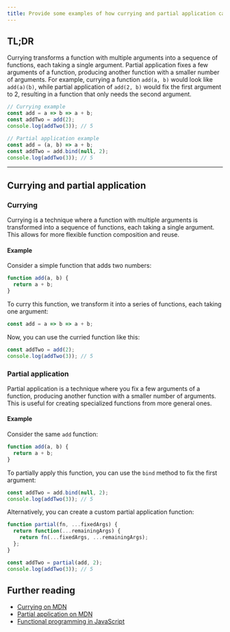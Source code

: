 ```yaml
---
title: Provide some examples of how currying and partial application can be used.
---
```


## TL;DR

Currying transforms a function with multiple arguments into a sequence of functions, each taking a single argument. Partial application fixes a few arguments of a function, producing another function with a smaller number of arguments. For example, currying a function `add(a, b)` would look like `add(a)(b)`, while partial application of `add(2, b)` would fix the first argument to 2, resulting in a function that only needs the second argument.

```javascript
// Currying example
const add = a => b => a + b;
const addTwo = add(2);
console.log(addTwo(3)); // 5

// Partial application example
const add = (a, b) => a + b;
const addTwo = add.bind(null, 2);
console.log(addTwo(3)); // 5
```

---

## Currying and partial application

### Currying

Currying is a technique where a function with multiple arguments is transformed into a sequence of functions, each taking a single argument. This allows for more flexible function composition and reuse.

#### Example

Consider a simple function that adds two numbers:

```javascript
function add(a, b) {
  return a + b;
}
```

To curry this function, we transform it into a series of functions, each taking one argument:

```javascript
const add = a => b => a + b;
```

Now, you can use the curried function like this:

```javascript
const addTwo = add(2);
console.log(addTwo(3)); // 5
```

### Partial application

Partial application is a technique where you fix a few arguments of a function, producing another function with a smaller number of arguments. This is useful for creating specialized functions from more general ones.

#### Example

Consider the same `add` function:

```javascript
function add(a, b) {
  return a + b;
}
```

To partially apply this function, you can use the `bind` method to fix the first argument:

```javascript
const addTwo = add.bind(null, 2);
console.log(addTwo(3)); // 5
```

Alternatively, you can create a custom partial application function:

```javascript
function partial(fn, ...fixedArgs) {
  return function(...remainingArgs) {
    return fn(...fixedArgs, ...remainingArgs);
  };
}

const addTwo = partial(add, 2);
console.log(addTwo(3)); // 5
```

## Further reading

- [Currying on MDN](https://developer.mozilla.org/en-US/docs/Glossary/Currying)
- [Partial application on MDN](https://developer.mozilla.org/en-US/docs/Glossary/Partial_application)
- [Functional programming in JavaScript](https://eloquentjavascript.net/1st_edition/chapter6.html)

